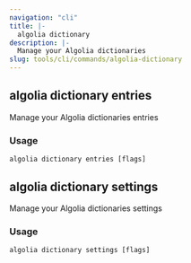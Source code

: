 ```yaml
---
navigation: "cli"
title: |-
  algolia dictionary
description: |-
  Manage your Algolia dictionaries
slug: tools/cli/commands/algolia-dictionary
---
```


## algolia dictionary entries

Manage your Algolia dictionaries entries

### Usage

`algolia dictionary entries [flags]`

## algolia dictionary settings

Manage your Algolia dictionaries settings

### Usage

`algolia dictionary settings [flags]`

